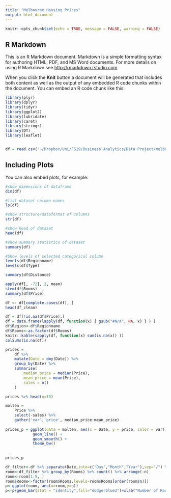 ```yaml
---
title: "Melbourne Housing Prices"
output: html_document
---
```


```r
knitr::opts_chunk$set(echo = TRUE, message = FALSE, warning = FALSE)
```

## R Markdown

This is an R Markdown document. Markdown is a simple formatting syntax for authoring HTML, PDF, and MS Word documents. For more details on using R Markdown see <http://rmarkdown.rstudio.com>.

When you click the **Knit** button a document will be generated that includes both content as well as the output of any embedded R code chunks within the document. You can embed an R code chunk like this:

```r

library(plyr)
library(dplyr)
library(tidyr)
library(ggplot2)
library(lubridate)
library(caret)
library(stringr)
library(DT)
library(leaflet)


df = read.csv("~/Dropbox/Uni/FS19/Business Analytics/Data Project/melbourne-housing-market/Melbourne_housing_FULL.csv")
```

## Including Plots

You can also embed plots, for example:

```r
#show dimensions of dataframe
dim(df)

#list dataset column names
ls(df) 

#show structure/dataformat of columns
str(df)

#show head of dataset
head(df)

#show summary statistics of dataset
summary(df)

#Show levels of selected categorical column
levels(df$Regionname)
levels(df$Type)

summary(df$Distance)

apply(df[, -72], 2, mean)
stem(df$Rooms)
summary(df$Price)
```
```r
df <- df[complete.cases(df), ]
head(df_clean)
```

```r
df = df[!is.na(df$Price),]
df = data.frame(lapply(df, function(x) { gsub("#N/A", NA, x) } ) )
df$Region<-df$Regionname
df$Rooms<-as.factor(df$Rooms)
knitr::kable(sapply(df, function(x) sum(is.na(x)) ))
colSums(is.na(df))
```
```r
prices =
    df %>%
    mutate(Date = dmy(Date)) %>%
    group_by(Date) %>%
    summarise(
        median_price = median(Price),
        mean_price = mean(Price),
        sales = n()
    )

prices %>% head(n=10)

```
```r
molten =  
    Price %>%
    select(-sales) %>%
    gather('var','price', median_price:mean_price)
    
prices_p = ggplot(data = molten, aes(x = Date, y = price, color = var)) +
            geom_line() +
            geom_smooth() +
            theme_bw()
            
            
prices_p
```
```r
df_filter<-df %>% separate(Date,into=c("Day","Month","Year"),sep="/") %>% filter(Type=="h",Year=="2018",Month!="09")
room<-df_filter %>% group_by(Rooms) %>% count() %>% arrange(-n)
room<-room[1:5, ]
room$Rooms<-factor(room$Rooms,levels=room$Rooms[order(room$n)])
p<-ggplot(room, aes(x=room,y=n))
p<-p+geom_bar(stat = "identity",fill="dodgerblue3")+xlab("Number of Rooms in House")+ylab("Number of Houses Sold")+ggtitle("Top 5 Common Numbers of Rooms in A House",subtitle = "based on houses sold in Victoria (Australia) from January to August in 2018")+theme_minimal()+coord_flip()+theme(plot.title = element_text(size=12),axis.title = element_text(size=10))
```
